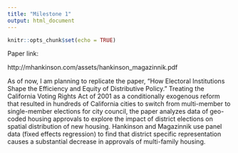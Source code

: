 ```yaml
---
title: "Milestone 1"
output: html_document
---
```


```r
knitr::opts_chunk$set(echo = TRUE)
```

Paper link:

http://mhankinson.com/assets/hankinson_magazinnik.pdf

As of now, I am planning to replicate the paper, “How Electoral Institutions Shape the Efficiency and Equity of Distributive Policy.” Treating the California Voting Rights Act of 2001 as a conditionally exogenous reform that resulted in hundreds of California cities to switch from multi-member to single-member elections for city council, the paper analyzes data of geo-coded housing approvals to explore the impact of district elections on spatial distribution of new housing. Hankinson and Magazinnik use panel data (fixed effects regression) to find that district specific representation causes a substantial decrease in approvals of multi-family housing.   




